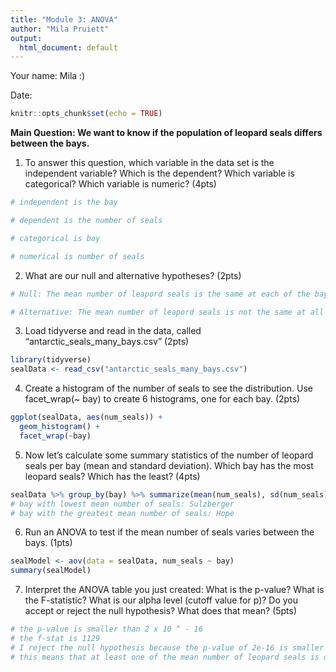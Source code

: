 ```yaml
---
title: "Module 3: ANOVA"
author: "Mila Pruiett"
output:
  html_document: default
---
```


Your name: Mila :)

Date:

```r
knitr::opts_chunk$set(echo = TRUE)
```

**Main Question: We want to know if the population of leopard seals differs between the bays.**

1. To answer this question, which variable in the data set is the independent variable? Which is the dependent? Which variable is categorical? Which variable is numeric? (4pts)

```r
# independent is the bay

# dependent is the number of seals

# categorical is bay

# numerical is number of seals

```

2.  What are our null and alternative hypotheses? (2pts)

```r
# Null: The mean number of leapord seals is the same at each of the bays

# Alternative: The mean number of leapord seals is not the same at all of the bays. At least one is different.  

```

3. Load tidyverse and read in the data, called "antarctic_seals_many_bays.csv" (2pts)

```r
library(tidyverse)
sealData <- read_csv("antarctic_seals_many_bays.csv")

```

4.  Create a histogram of the number of seals to see the distribution. Use facet_wrap(\~ bay) to create 6 histograms, one for each bay. (2pts)

```r
ggplot(sealData, aes(num_seals)) +
  geom_histogram() +
  facet_wrap(~bay)
```

5. Now let's calculate some summary statistics of the number of leopard seals per bay (mean and standard deviation). Which bay has the most leopard seals? Which has the least? (4pts)

```r
sealData %>% group_by(bay) %>% summarize(mean(num_seals), sd(num_seals))
# bay with lowest mean number of seals: Sulzberger
# bay with the greatest mean number of seals: Hope
```

6.  Run an ANOVA to test if the mean number of seals varies between the bays. (1pts)

```r
sealModel <- aov(data = sealData, num_seals ~ bay)
summary(sealModel)

```

7.  Interpret the ANOVA table you just created: What is the p-value? What is the F-statistic? What is our alpha level (cutoff value for p)? Do you accept or reject the null hypothesis? What does that mean? (5pts)

```r
# the p-value is smaller than 2 x 10 ^ - 16 
# the f-stat is 1129
# I reject the null hypothesis because the p-value of 2e-16 is smaller than my alpha of 0.05
# this means that at least one of the mean number of leopard seals is different in one of the bays


```
